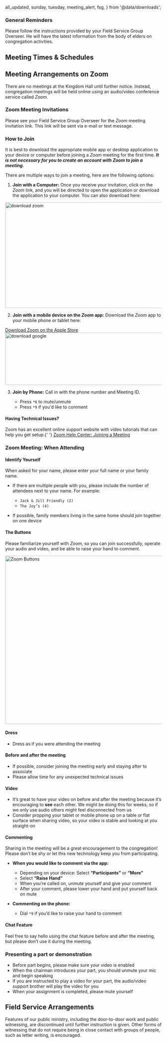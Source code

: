   all_updated,
  sunday,
  tuesday,
  meeting_alert,
  fsg,
} from '@data/downloads';

<div className="my-4 text-sm text-gray-500">
  <TimestampRelative prefix="Updated " date={all_updated} />
</div>

### General Reminders

Please follow the instructions provided by your Field Service Group Overseer. He will have the latest information from the body of elders on congregation activities.

## Meeting Times & Schedules

<div className="my-4">
  <Alert
    display={meeting_alert.display}
    title={meeting_alert.title}
    children={meeting_alert.text}
  />
</div>

<div className="mt-6">
  <Meeting
    meeting={sunday.meeting}
    title={sunday.title}
    day={sunday.day}
    time={sunday.time}
    fileName={sunday.fileName}
    updated={sunday.updated}
/>

</div>
<div className="mt-6">
  <Meeting
    meeting={tuesday.meeting}
    title={tuesday.title}
    day={tuesday.day}
    time={tuesday.time}
    fileName={tuesday.fileName}
    updated={tuesday.updated}
  />

</div>

## Meeting Arrangements on Zoom

There are no meetings at the Kingdom Hall until further notice. Instead, congregation meetings will be held online using an audio/video conference service called _Zoom_.

### Zoom Meeting Invitations

Please see your Field Service Group Overseer for the _Zoom_ meeting invitation link. This link will be sent via e-mail or text message.

### How to Join

It is best to download the appropriate mobile app or desktop application to your device or computer before joining a _Zoom_ meeting for the first time. **_It is not necessary for you to create an account with Zoom to join a meeting._**

There are multiple ways to join a meeting, here are the following options:

1. **Join with a Computer:** Once you receive your invitation, click on the _Zoom_ link, and you will be directed to open the application or download the application to your computer. You can also download here:

<div className="ml-8" style={{ width: '140px' }}>
  <a href="https://zoom.us/download" target="_blank" rel="noopener noreferrer">
    <Image
      src="/img/zoom-logo-transparent.png"
      width="626"
      height="339"
      alt="download zoom"
    />
  </a>
</div>

2. **Join with a mobile device on the _Zoom_ app:** Download the _Zoom_ app to your mobile phone or tablet here:

<div className="sm:flex ml-8 my-4">
  <a
    href="https://apps.apple.com/us/app/zoom-cloud-meetings/id546505307?mt=8"
    className="block m-2"
    target="_blank"
    rel="noopener noreferrer"
    style={{
      display: 'inline-block',
      overflow: 'hidden',
      background:
        'url(https://linkmaker.itunes.apple.com/en-us/badge-lrg.svg?releaseDate=2012-08-15&kind=iossoftware&bubble=apple_music) no-repeat',
      width: '135px',
      height: '40px',
    }}
  >
    <span className="sr-only">Download Zoom on the Apple Store</span>
  </a>
  <a
    href="https://play.google.com/store/apps/details?id=us.zoom.videomeetings&hl=en_US"
    className="block m-2"
    target="_blank"
    rel="noopener noreferrer"
    style={{ width: '135px' }}
  >
    <Image
      src="/img/download_google.png"
      alt="download google"
      width="564"
      height="168"
    />
  </a>
</div>

<ol start="3">
  <li>
    <p>
      <strong>Join by Phone:</strong> Call in with the phone number and Meeting
      ID.
    </p>
    <ul>
      <li>
        Press <code>*6</code> to mute/unmute
      </li>
      <li>
        Press <code>*9</code> if you'd like to comment
      </li>
    </ul>
  </li>
</ol>

<div className="px-4 py-4 mt-12 border border-gray-400 bg-gray-100 rounded-lg">
  <div>
    <h4 className="mt-0 mb-2 font-bold">Having Technical Issues?</h4>
    <p>
      Zoom has an excellent online support website with video tutorials that can
      help you get setup:{' '}
      <a href="https://support.zoom.us/hc/en-us/articles/201362193-Joining-a-Meeting">
        Zoom Help Center: Joining a Meeting
      </a>
    </p>
  </div>
</div>

### Zoom Meeting: When Attending

#### Identify Yourself

When asked for your name, please enter your full name or your family name.

- If there are multiple people with you, please include the number of attendees next to your name. For example:

  - `Jack & Jill Friendly (2)`
  - `The Joy’s (4)`

- If possible, family members living in the same home should join together on one device

#### The Buttons

Please familiarize yourself with _Zoom_, so you can join successfully, operate your audio and video, and be able to raise your hand to comment.

<Image
  src="/img/zoom-controls.png"
  width="1020"
  height="540"
  alt="Zoom Buttons"
/>

#### Dress

- Dress as if you were attending the meeting

#### Before and after the meeting

- If possible, consider joining the meeting early and staying after to associate
- Please allow time for any unexpected technical issues

#### Video

- It’s great to have your video on before and after the meeting because it’s encouraging to **see** each other. We might be doing this for weeks, so if we only use audio others might feel disconnected from us
- Consider propping your tablet or mobile phone up on a table or flat surface when sharing video, so your video is stable and looking at you straight-on

#### Commenting

Sharing in the meeting will be a great encouragement to the congregation! Please don’t be shy or let this new technology keep you from participating.

- **When you would like to comment via the app:**

  - Depending on your device: Select **“Participants”** or **“More”**
  - Select **“Raise Hand”**
  - When you’re called on, unmute yourself and give your comment
  - After your comment, please lower your hand and put yourself back on mute

- **Commenting on the phone:**
  - Dial `*9` if you’d like to raise your hand to comment

#### Chat Feature

Feel free to say hello using the chat feature before and after the meeting, but please don’t use it during the meeting.

### Presenting a part or demonstration

- Before part begins, please make sure your video is enabled
- When the chairman introduces your part, you should unmute your mic and begin speaking
- If you are instructed to play a video for your part, the audio/video support brother will play the video for you
- When your assignment is completed, please mute yourself

## Field Service Arrangements

Features of our public ministry, including the door-to-door work and public witnessing, are discontinued until further instruction is given. Other forms of witnessing that do not require being in close contact with groups of people, such as letter writing, is encouraged.

<div className="mt-4">
  <DownloadCard
    title={fsg.title}
    fileName={fsg.fileName}
    updated={fsg.updated}
    label="List"
  />
</div>
